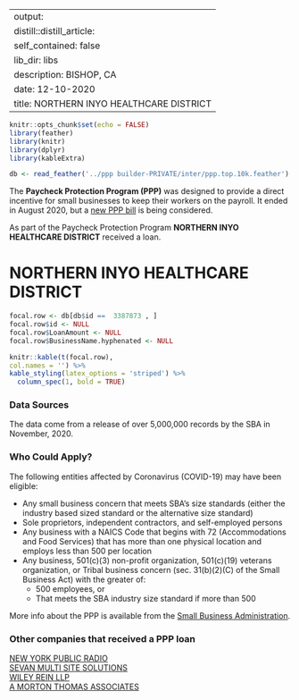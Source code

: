 
---
output:
  distill::distill_article:
    self_contained: false
    lib_dir: libs
description: BISHOP, CA 
date: 12-10-2020
title: NORTHERN INYO HEALTHCARE DISTRICT 
---




```r
knitr::opts_chunk$set(echo = FALSE)
library(feather)
library(knitr)
library(dplyr)
library(kableExtra)

db <- read_feather('../ppp builder-PRIVATE/inter/ppp.top.10k.feather')

```



The **Paycheck Protection Program (PPP)** was designed to provide a direct incentive for small businesses to keep their workers on the payroll. It ended in August 2020, but a [new PPP bill](https://thehill.com/policy/finance/529092-bipartisan-support-for-new-ppp-loans-gains-momentum-in-congress) is being considered.

As part of the Paycheck Protection Program **NORTHERN INYO HEALTHCARE DISTRICT** received a loan.


# NORTHERN INYO HEALTHCARE DISTRICT 

```r
focal.row <- db[db$id ==  3387873 , ]
focal.row$id <- NULL
focal.row$LoanAmount <- NULL
focal.row$BusinessName.hyphenated <- NULL

knitr::kable(t(focal.row), 
col.names = '') %>%
kable_styling(latex_options = 'striped') %>%
  column_spec(1, bold = TRUE)


```

### Data Sources

The data come from a release of over 5,000,000 records by the SBA in November, 2020.


### Who Could Apply?

The following entities affected by Coronavirus (COVID-19) may have been eligible:

+ Any small business concern that meets SBA’s size standards (either the industry based sized standard or the alternative size standard)
+ Sole proprietors, independent contractors, and self-employed persons
+ Any business with a NAICS Code that begins with 72 (Accommodations and Food Services) that has more than one physical location and employs less than 500 per location
+ Any business, 501(c)(3) non-profit organization, 501(c)(19) veterans organization, or Tribal business concern (sec. 31(b)(2)(C) of the Small Business Act) with the greater of:
  + 500 employees, or 
  + That meets the SBA industry size standard if more than 500


More info about the PPP is available from the [Small Business Administration](https://www.sba.gov/funding-programs/loans/coronavirus-relief-options/paycheck-protection-program).

 
### Other companies that received a PPP loan 
   
 [NEW YORK PUBLIC RADIO](/Paycheck-Protection-Program/3335777-NEW-YORK-PUBLIC-RADIO) <br> [SEVAN MULTI SITE SOLUTIONS](/Paycheck-Protection-Program/4164310-SEVAN-MULTI-SITE-SOLUTIONS) <br> [WILEY REIN LLP](/Paycheck-Protection-Program/5041229-WILEY-REIN-LLP) <br> [A MORTON THOMAS ASSOCIATES](/Paycheck-Protection-Program/54362-A-MORTON-THOMAS-ASSOCIATES) <br>